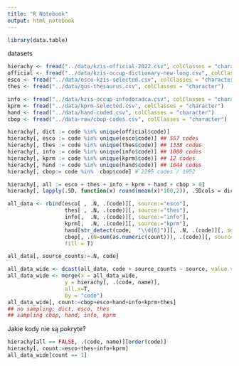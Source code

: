 ```yaml
---
title: "R Notebook"
output: html_notebook
---
```


```r
library(data.table)
```

datasets

```r
hierachy <- fread("../data/kzis-official-2022.csv", colClasses = "character")
official <- fread("../data/kzis-occup-dictionary-new-long.csv", colClasses = "character")
esco <- fread("../data/esco-kzis-selected.csv", colClasses = "character")
thes <- fread("../data/gus-thesaurus.csv", colClasses = "character")

info <- fread("../data/kzis-occup-infodoradca.csv", colClasses = "character")
kprm <- fread("../data/kprm-selected.csv", colClasses = "character")
hand <- fread("../data/hand-coded.csv", colClasses = "character")
cbop <- fread("../data-raw/cbop-codes.csv", colClasses = "character")

hierachy[, dict := code %in% unique(official$code)]
hierachy[, esco := code %in% unique(esco$code)] ## 557 codes
hierachy[, thes := code %in% unique(thes$code)] ## 1338 codes
hierachy[, info := code %in% unique(info$code)] ## 1000 codes
hierachy[, kprm := code %in% unique(kprm$code)] ## 12 codes
hierachy[, hand := code %in% unique(hand$code)] ## 1044 codes
hierachy[, cbop:= code %in%  cbop$code] # 2295 codes / 1952

hierachy[, all := esco + thes + info + kprm + hand + cbop > 0]
hierachy[, lapply(.SD, function(x) round(mean(x)*100,2)), .SDcols = dict:all]
```

```r
all_data <- rbind(esco[ , .N, .(code)][, source:="esco"], 
                  thes[ , .N, .(code)][, source:="thes"], 
                  info[,  .N, .(code)][, source:="info"], 
                  kprm[,  .N, .(code)][, source:="kprm"], 
                  hand[str_detect(code,  "\\d{6}")][, .N, .(code)][, source:="hand"], 
                  cbop[, .(N=sum(as.numeric(count))), .(code)][, source:="cbop"], 
                  fill = T) 

all_data[, source_counts:=.N, code]

all_data_wide <- dcast(all_data, code + source_counts ~ source, value.var = "N", fill = 0) 
all_data_wide <- merge(x = all_data_wide, 
                  y = hierachy[, .(code, name)],
                  all.x=T,
                  by = "code")
all_data_wide[, count:=cbop+esco+hand+info+kprm+thes]
## no sampling: dict, esco, thes
## sampling cbop, hand, info, kprm
```

Jakie kody nie są pokryte?

```r
hierachy[all == FALSE, .(code, name)][order(code)]
hierachy[, count:=esco+thes+info+kprm]
all_data_wide[count == 1]
```

